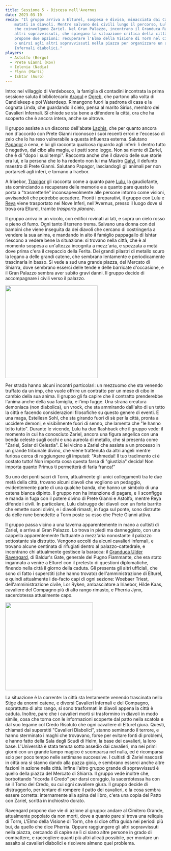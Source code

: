 ```yaml
---
title: Sessione 5 - Discesa nell'Avernus
date: 2023-03-10
recap: "Il gruppo arriva a Elturel, sospesa e divisa, minacciata dai Cavalieri Infernali
    mutati in diavoli. Mentre salvano dei civili lungo il percorso, Lulu ha dei flashback
    che coinvolgono Zariel. Nel Gran Palazzo, incontrano il Granduca Ravengard e gli
    altri sopravvissuti, che spiegano la situazione critica della città. Ravengard
    propone due opzioni: recuperare l'Elmo della Visione di Torm nel Cimitero Grande
    o unirsi agli altri sopravvissuti nella piazza per organizzare un assalto ai Cavalieri
    Infernali diabolici."
players:
  - Astolfo (Bergo)
  - Prete Gianni (Rov)
  - Ielenia (Nadia)
  - Flynn (Marti)
  - Ishtar (Auro)
---
```


Intro: nel villaggio di Verdebosco, la famiglia di contadini incontrata la prima sessione saluta il bibliotecario [Aragul](../npc/elturel#aragul) e [Ogreb](../npc/hirelings#ogreb), che partono alla volta di Candlekeep e poi Waterdeep. Rimangono fuori la padrona di casa e la cognata Linda, che guardando il cielo, pensa al marito Sirius, membro dei Cavalieri Infernali. Si chiede se sta bene a difendere la città, ora che ha scoperto che è ancora intera, anche se altrove.

Il gruppo assiste a un discorso dell'abate [Laphis](../npc/pgrel#laphis-goldiron), che per quanto ancora non d'accordo con Prete Gianni riconosce i suoi recenti errori e l'eccesso di zelo che lo ha reso vulnerabile a questa influenza esterna. Salutano [Papagor](../npc/pgrel#papagor-fumonero) a cena, e lui gli racconta qualcosa riguardo agli inferi: lì dentro tutto è negativo, dal cibo alla magia, e i patti sono legge. Non sa niente di Zariel, che è di "dopo i suoi tempi". Racconta anche che il diavolo delle sue storie era lui, e la persona che lo ha redento non lui ma Mastro [Galyl](../npc/pgrel#galyl-rylani), il defunto maestro di Prete Gianni. Salutano Papagor, lasciandogli gli animali per non portarseli agli inferi, e tornano a Iraebor.

A Iriaebor, [Traxigor](../npc/misc#traxigor) gli racconta come a quanto pare [Lulu](../npc/avernus#lulu), la gaudiofante, sta cominciando a recuperare delle memorie e a quanto pare questo le porta a "trasmetterle" inconsapevolmente alle persone intorno come visioni, avvisandoli che potrebbe accadere. Pronti i preparativi, il gruppo con Lulu e [Reya](../npc/elturel#reya-mantlemorn) viene trasportato nei Nove Inferi, nell'Avernus, presso il luogo dove si trova ora Elturel, tramite *trasporto planare*.

Il gruppo arriva in un vicolo, con edifici rovinati ai lati, e sopra un cielo rosso e pieno di fumo. Ogni tanto il terreno trema. Salvano una donna con dei bambini che viene inseguita da dei diavoli che cercano di costringerla a vendere la sua anima, e mandando in alto il famiglio pappagallo di Ishtar riescono a vedere bene la situazione: si trovano nella città, che è al momento sospesa a un'altezza incognita a mezz'aria, e spezzata a metà dove prima c'era il crepaccio della Ferita. Dei grandi pilastri di metallo scuro la legano a delle grandi catene, che sembrano lentamente e periodicamente trascinarla in basso. Si vede a sud una grande piazza, del Mercato di Shiarra, dove sembrano esserci delle tende e delle barricate d'occasione, e il Gran Palazzo sembra aver subito gravi danni. Il gruppo decide di accompagnare i civili verso il palazzo.

<Image src="https://5e.tools/img/adventure/BGDIA/029-fjxsa-map-elturel-poster.webp" inferSize height="290px" alt="" />

Per strada hanno alcuni incontri particolari: un mezzuomo che sta venendo truffato da un imp, che vuole offrire un contratto per un mese di cibo in cambio della sua anima. Il gruppo gli fa capire che il contratto prenderebbe l'anima anche della sua famiglia, e l'imp fugge. Una strana creatura demoniaca (non diabolica), un vrock, che sta ammirando dall'alto di un tetto la città e facendo considerazioni filosofiche su questo genere di eventi. E una maga, Estellesn Sohl, che sta girando fuori di sè per la città, pronta a uccidere demoni, e visibilmente fuori di senno, che lamenta che "le hanno tolto tutto". Durante le vicende, Lulu ha due flashback che il gruppo vede: il momento in cui ha conosciuto Zariel, ancora una figura angelica con una benda celeste sugli occhi e una aureola di metallo, che si presenta come "Zariel, Solar di Celestia". E lei vicino a Zariel che assiste a un processo in un grande tribunale divino, che viene trattenuta da altri angeli mentre furiosa cerca di raggiungere gli imputati: "Ashmedai! Il tuo tradimento ci è costato tutto! Non importa cosa questa farsa di "giustizia" decida! Non importa quanto Primus ti permetterà di farla franca!"

Su uno dei ponti sacri di Torm, attualmente gli unici collegamenti tra le due metà della città, trovano alcuni diavoli che vogliono un pedaggio, evidentemente parte di una qualche banda, che hanno un simbolo di una catena bianca dipinto. Il gruppo non ha intenzione di pagare, e li sconfigge e manda in fuga con il potere divino di Prete Gianni e Astolfo, mentre Reya difende i civili. In particolare, Lulu distrugge dei diavoli con un forte barrito che emette suoni divini, e i diavoli rimasti, in fuga sul ponte, sono distrutte da delle rune benedette a Torm poste su esso che Prete Gianni attiva.

Il gruppo passa vicino a una taverna apparentemente in mano a cultisti di Zariel, e arriva al Gran Palazzo. Lo trova in piedi ma danneggiato, con una cappella apparentemente fluttuante a mezz'aria nonostante il palazzo sottostante sia distrutto. Vengono accolti da alcuni cavalieri infernali, e trovano alcune centinata di rifugiati dentro al palazzo-cattedrale, e incontrano chi attualmente gestisce la baracca: il [Granduca Ulder Ravengard](../npc/baldursgate#ulder-ravengard), di Baldur's Gate, generale del Pugno Fiammante, che era stato ingannato a venire a Elturel con il pretesto di questioni diplomatiche, finendo nella città il giorno della caduta. Gli presenta gli altri ufficiali, che sono di fatto i superstiti (che hanno trovato) dell'amministrazione di Elturel, e quindi attualmente i de-facto capi di ogni sezione: Woebaer Triest, dell'amministrazione civile, Lor Ryken, ambasciatore a Iriaebor, Hilde Kaas, cavaliere del Compagno più di alto rango rimasto, e Pherria Jynx, sacerdotessa attualmente capo. 

<Image src="https://i.imgur.com/3755JYk.png" inferSize height="275px" alt="" />

La situazione è la corrente: la città sta lentamente venendo trascinata nello Stige da enormi catene, e diversi Cavalieri Infernali e del Compagno, soprattutto di alto rango, si sono trasformati in diavoli appena la città è caduta. Inoltre, pare che i cavalieri morti si trasformino in diavoli in modo simile, cosa che torna con le informazioni scoperte dal patto nella scatola e dal suo legame col Credo Risoluto che ogni cavaliere di Elturel giura. Questi, chiamati dai superstiti "Cavalieri Diabolici", stanno seminando il terrore, e hanno sterminato i maghi che trovavano, forse per evitare fonti di problemi, e hanno fatto della Sala degli Scudi di Helm, la base dei cavalieri, la loro base. L'Università è stata tenuta sotto assedio dai cavalieri, ma nei primi giorni con un grande lampo magico è scomparsa nel nulla, ed è ricomparsa solo per poco tempo nelle settimane successive. I cultisti di Zariel nascosti in città ora si stanno dando alla pazza gioia, e sembrano esserci anche altre fazioni in azione nella città. Infine l'altro gruppo grande di sopravvissuti è quello della piazza del Mercato di Shiarra. Il gruppo vede inoltre che, borbottando "ricorda il Credo" per darsi coraggio, la sacerdotessa ha con sè il Tomo del Credo, su cui ogni cavaliere giura. Il gruppo decide di distruggerlo, per tentare di rompere il patto dei cavalieri, e la cosa sembra essere corretta: internamente alla spina del libro, c'era una copia del Patto con Zariel, scritta in inchiostro dorato.

Ravengard propone due vie di azione al gruppo: andare al Cimitero Grande, attualmente popolato da non morti, dove a quanto pare si trova una reliquia di Torm, L'Elmo della Visione di Torm, che si dice offra guida nei periodi più bui, da quello che dice Pherria. Oppure raggiungere gli altri sopravvissuti nella piazza, cercando di capire se lì ci siano altre persone in grado di combattere, e raccogliere quanti più altri alleati possibile, per montare un assalto ai cavalieri diabolici e risolvere almeno quel problema.